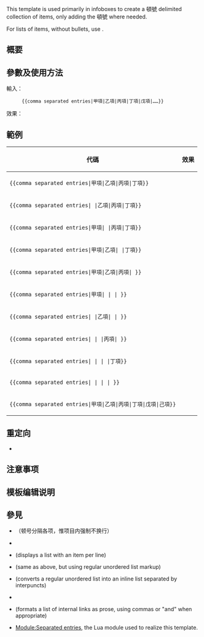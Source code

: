 <noinclude>{{Documentation subpage}}</noinclude>
{{High-use|7131}}
<!-- 在本行下編輯模板說明 -->
{{Hatnote|本模板不是{{tl|逗號分隔各項}}。}}
{{Lua|Module:Separated entries}}
<!-- PLEASE ADD CATEGORIES WHERE INDICATED AT THE BOTTOM OF THIS PAGE -->
This template is used primarily in infoboxes to create a 頓號 delimited collection of items, only adding the 頓號 where needed.

For lists of items, without bullets, use {{tl|plainlist}}.

== 概要 ==

== 參數及使用方法 ==
輸入：
:<code><nowiki>{{comma separated entries|甲項|乙項|丙項|丁項|戊項|……}}</nowiki></code>
效果：
:{{comma separated entries|甲項|乙項|丙項|丁項|戊項|……}}

== 範例 ==
{| class="wikitable"
! 代碼 !! 效果
|-
| <code><nowiki>{{comma separated entries|甲項|乙項|丙項|丁項}}</nowiki></code> || {{comma separated entries|甲項|乙項|丙項|丁項}}
|-
| <code><nowiki>{{comma separated entries| |乙項|丙項|丁項}}</nowiki></code> || {{comma separated entries| |乙項|丙項|丁項}}
|-
| <code><nowiki>{{comma separated entries|甲項| |丙項|丁項}}</nowiki></code> || {{comma separated entries|甲項| |丙項|丁項}}
|-
| <code><nowiki>{{comma separated entries|甲項|乙項| |丁項}}</nowiki></code> || {{comma separated entries|甲項|乙項| |丁項}}
|-
| <code><nowiki>{{comma separated entries|甲項|乙項|丙項| }}</nowiki></code> || {{comma separated entries|甲項|乙項|丙項| }}
|-
| <code><nowiki>{{comma separated entries|甲項| | | }}</nowiki></code> || {{comma separated entries|甲項| | | }}
|-
| <code><nowiki>{{comma separated entries| |乙項| | }}</nowiki></code> || {{comma separated entries| |乙項| | }}
|-
| <code><nowiki>{{comma separated entries| | |丙項| }}</nowiki></code> || {{comma separated entries| | |丙項| }}
|-
| <code><nowiki>{{comma separated entries| | | |丁項}}</nowiki></code> || {{comma separated entries| | | |丁項}}
|-
| <code><nowiki>{{comma separated entries| | | | }}</nowiki></code> || {{comma separated entries| | | | }}
|-
| <code><nowiki>{{comma separated entries|甲項|乙項|丙項|丁項|戊項|己項}}</nowiki></code> || {{comma separated entries|甲項|乙項|丙項|丁項|戊項|己項}}
|}

== 重定向 ==
* {{tl|頓號分隔各項}}

== 注意事项 ==

== 模板编辑说明 ==

== 參見 ==

* {{tl|Template:Slight-pause mark list}}（顿号分隔各项，惟项目内强制不换行）
* {{tl|逗號分隔各項}}
* {{tl|br separated entries}} (displays a list with an item per line)
* {{tl|plainlist}} (same as above, but using regular unordered list markup)
* {{tl|flatlist}} (converts a regular unordered list into an inline list separated by interpuncts)
* {{tl|multi-column numbered list}}
* {{tl|pagelist}} (formats a list of internal links as prose, using commas or "and" when appropriate)
* [[Module:Separated entries]], the Lua module used to realize this template.

<includeonly>{{sandbox other||
<!-- 本行下加入模板的分類，跨維基連結加入Wikidata（參見[[Wikipedia:Wikidata]]） -->
[[Category:列表格式模板]]
}}</includeonly>